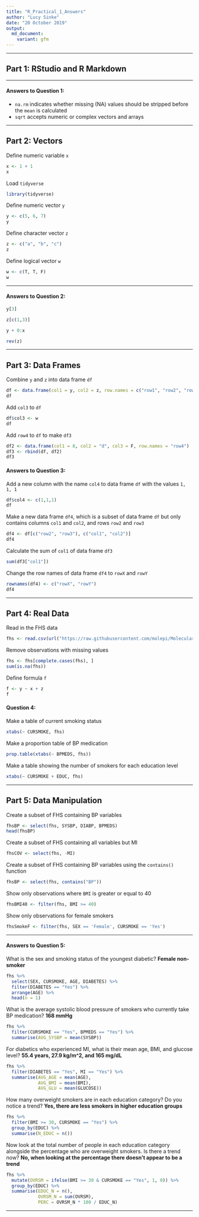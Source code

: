 ```yaml
---
title: "R_Practical_1_Answers"
author: "Lucy Sinke"
date: "20 October 2019"
output: 
  md_document:
    variant: gfm
---
```


***

## Part 1: RStudio and R Markdown

***

#### Answers to Question 1:

* `na.rm` indicates whether missing (NA) values should be stripped before the `mean` is calculated
* `sqrt` accepts numeric or complex vectors and arrays

***

## Part 2: Vectors

Define numeric variable `x`
```r
x <- 1 + 1
x
```

Load `tidyverse`
```r
library(tidyverse)
```

Define numeric vector `y`
```r
y <- c(5, 6, 7)
y
```

Define character vector `z`
```r
z <- c("a", "b", "c")
z
```

Define logical vector `w`
```r
w <- c(T, T, F)
w
```

***

#### Answers to Question 2:

```r
y[3]
```

```r
z[c(1,3)]
```

```r
y + 0:x
```

```r
rev(z)
```

***

## Part 3: Data Frames

Combine `y` and `z` into data frame `df`
```r
df <- data.frame(col1 = y, col2 = z, row.names = c("row1", "row2", "row3"))
df
```

Add `col3` to `df`
```r
df$col3 <- w
df
```

Add `row4` to `df` to make `df3`
```r
df2 <- data.frame(col1 = 8, col2 = "d", col3 = F, row.names = "row4")
df3 <- rbind(df, df2)
df3
```

#### Answers to Question 3:

Add a new column with the name `col4` to data frame `df` with the values `1, 1, 1`
```r
df$col4 <- c(1,1,1)
df
```

Make a new data frame `df4`, which is a subset of data frame `df` but only contains columns `col1` and `col2`, and rows `row2` and `row3`
```r
df4 <- df[c("row2", "row3"), c("col1", "col2")]
df4
```

Calculate the sum of `col1` of data frame `df3`
```r
sum(df3["col1"])
```

Change the row names of data frame `df4` to `rowX` and `rowY`
```r
rownames(df4) <- c("rowX", "rowY")
df4
```

***

## Part 4: Real Data

Read in the FHS data
```r
fhs <- read.csv(url("https://raw.githubusercontent.com/molepi/Molecular-Data-Science/master/RIntro_practical/data.csv"))
```

Remove observations with missing values
```r
fhs <- fhs[complete.cases(fhs), ]
sum(is.na(fhs))
```

Define formula `f`
```r
f <- y ~ x + z
f
```

#### Question 4:

Make a table of current smoking status
```r
xtabs(~ CURSMOKE, fhs)
```

Make a proportion table of BP medication
```r
prop.table(xtabs(~ BPMEDS, fhs))
```

Make a table showing the number of smokers for each education level
```r
xtabs(~ CURSMOKE + EDUC, fhs)
```

***

## Part 5: Data Manipulation

Create a subset of FHS containing BP variables
```r
fhsBP <- select(fhs, SYSBP, DIABP, BPMEDS)
head(fhsBP)
```

Create a subset of FHS containing all variables but MI
```r
fhsCOV <- select(fhs, -MI)
```

Create a subset of FHS containing BP variables using the `contains()` function
```r
fhsBP <- select(fhs, contains("BP"))
```

Show only observations where `BMI` is greater or equal to 40
```r
fhsBMI40 <- filter(fhs, BMI >= 40)
```

Show only observations for female smokers
```r
fhsSmokeF <- filter(fhs, SEX == 'Female', CURSMOKE == 'Yes')
```

***

#### Answers to Question 5:

What is the sex and smoking status of the youngest diabetic? 
**Female non-smoker**
```r
fhs %>%
  select(SEX, CURSMOKE, AGE, DIABETES) %>%
  filter(DIABETES == "Yes") %>%
  arrange(AGE) %>%
  head(n = 1)
```

What is the average systolic blood pressure of smokers who currently take BP medication? 
**168 mmHg**
```r
fhs %>%
  filter(CURSMOKE == "Yes", BPMEDS == "Yes") %>%
  summarise(AVG_SYSBP = mean(SYSBP))
```

For diabetics who experienced MI, what is their mean age, BMI, and glucose level? 
**55.4 years, 27.9 kg/m^2, and 165 mg/dL**
```r
fhs %>%
  filter(DIABETES == "Yes", MI == "Yes") %>%
  summarise(AVG_AGE = mean(AGE),
            AVG_BMI = mean(BMI),
            AVG_GLU = mean(GLUCOSE))
```

How many overweight smokers are in each education category? Do you notice a trend?
**Yes, there are less smokers in higher education groups**
```r
fhs %>%
  filter(BMI >= 30, CURSMOKE == "Yes") %>%
  group_by(EDUC) %>%
  summarise(N_EDUC = n())
```

Now look at the total number of people in each education category alongside the percentage who are overweight smokers. Is there a trend now?
**No, when looking at the percentage there doesn't appear to be a trend**
```r
fhs %>%
  mutate(OVRSM = ifelse(BMI >= 30 & CURSMOKE == "Yes", 1, 0)) %>%
  group_by(EDUC) %>%
  summarise(EDUC_N = n(),
            OVRSM_N = sum(OVRSM),
            PERC = OVRSM_N * 100 / EDUC_N)
```

***
